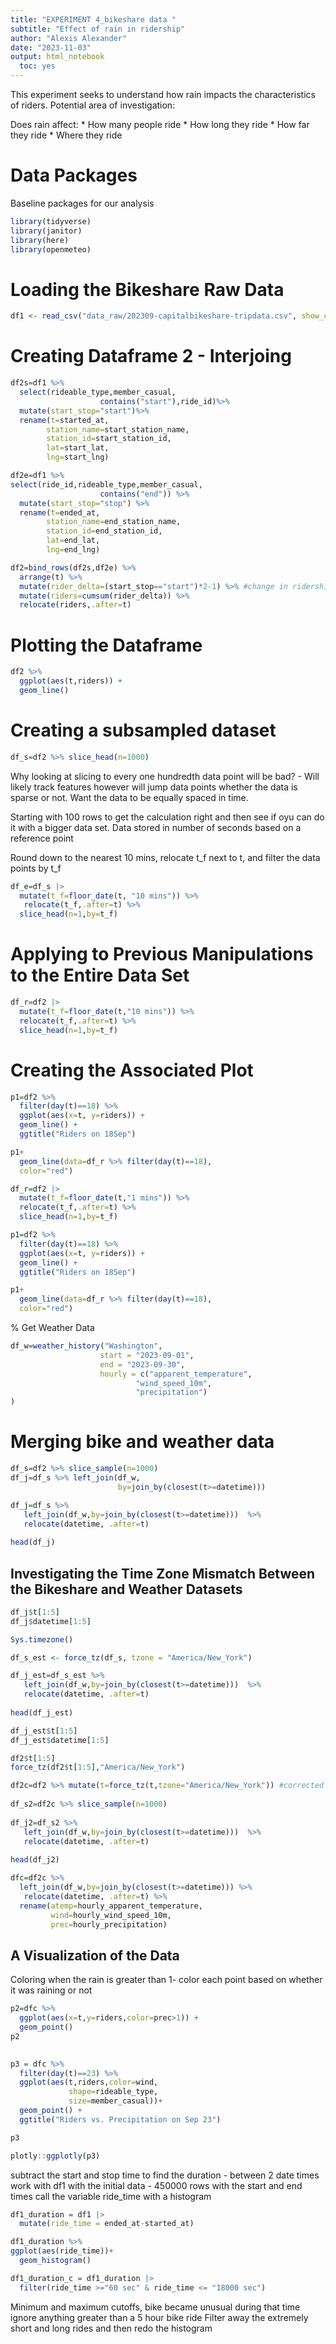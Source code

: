 ```yaml
---
title: "EXPERIMENT 4_bikeshare data "
subtitle: "Effect of rain in ridership"
author: "Alexis Alexander"
date: "2023-11-03"
output: html_notebook
  toc: yes
---
```

This experiment seeks to understand how rain impacts the characteristics of riders. Potential area of investigation:

Does rain affect:
* How many people ride
* How long they ride
* How far they ride
* Where they ride

# Data Packages 

Baseline packages for our analysis

```r
library(tidyverse)
library(janitor)
library(here)
library(openmeteo)
```


# Loading the Bikeshare Raw Data
```r
df1 <- read_csv("data_raw/202309-capitalbikeshare-tripdata.csv", show_col_types = FALSE) %>% clean_names()
```

# Creating Dataframe 2 - Interjoing 
```r
df2s=df1 %>% 
  select(rideable_type,member_casual,
                	contains("start"),ride_id)%>% 
  mutate(start_stop="start")%>%
  rename(t=started_at,
     	station_name=start_station_name,
     	station_id=start_station_id,
     	lat=start_lat,
     	lng=start_lng)

df2e=df1 %>%
select(ride_id,rideable_type,member_casual,
                	contains("end")) %>%
  mutate(start_stop="stop") %>%
  rename(t=ended_at,
     	station_name=end_station_name,
     	station_id=end_station_id,
     	lat=end_lat,
     	lng=end_lng)

df2=bind_rows(df2s,df2e) %>%
  arrange(t) %>%
  mutate(rider_delta=(start_stop=="start")*2-1) %>% #change in ridership 
  mutate(riders=cumsum(rider_delta)) %>%
  relocate(riders,.after=t)

```

# Plotting the Dataframe

```r
df2 %>% 
  ggplot(aes(t,riders)) +
  geom_line()
```
# Creating a subsampled dataset 

```r
df_s=df2 %>% slice_head(n=1000)

```

Why looking at slicing to every one hundredth data point will be bad? - Will likely track features however will jump data points whether the data is sparse or not. Want the data to be equally spaced in time.

Starting with 100 rows to get the calculation right and then see if oyu can do it with a bigger data set. 
Data stored in number of seconds based on a reference point


Round down to the nearest 10 mins, relocate t_f next to t, and filter the data points by t_f

```r
df_e=df_s |>
  mutate(t_f=floor_date(t, "10 mins")) %>%
   relocate(t_f,.after=t) %>%
  slice_head(n=1,by=t_f)
```


# Applying to Previous Manipulations to the Entire Data Set 
```r
df_r=df2 |>
  mutate(t_f=floor_date(t,"10 mins")) %>%
  relocate(t_f,.after=t) %>%
  slice_head(n=1,by=t_f)
```

 
# Creating the Associated Plot 
```r

p1=df2 %>% 
  filter(day(t)==18) %>%
  ggplot(aes(x=t, y=riders)) +
  geom_line() +
  ggtitle("Riders on 18Sep")

p1+
  geom_line(data=df_r %>% filter(day(t)==18),
  color="red")

```
 

```r
df_r=df2 |>
  mutate(t_f=floor_date(t,"1 mins")) %>%
  relocate(t_f,.after=t) %>%
  slice_head(n=1,by=t_f)

```


```r
p1=df2 %>% 
  filter(day(t)==18) %>%
  ggplot(aes(x=t, y=riders)) +
  geom_line() +
  ggtitle("Riders on 18Sep")

p1+
  geom_line(data=df_r %>% filter(day(t)==18),
  color="red")
```

% Get Weather Data
```r
df_w=weather_history("Washington",
                	start = "2023-09-01",
                	end = "2023-09-30",
                	hourly = c("apparent_temperature",
                           	"wind_speed_10m",
                           	"precipitation")
)

```
# Merging bike and weather data

```r
df_s=df2 %>% slice_sample(n=1000)
df_j=df_s %>% left_join(df_w,
                     	by=join_by(closest(t>=datetime)))
```


```r
df_j=df_s %>% 
   left_join(df_w,by=join_by(closest(t>=datetime)))  %>%
   relocate(datetime, .after=t)
 
head(df_j)
```

## Investigating the Time Zone Mismatch Between the Bikeshare and Weather Datasets 

```r
df_j$t[1:5]
df_j$datetime[1:5]

```

```r
Sys.timezone()
```

```r
df_s_est <- force_tz(df_s, tzone = "America/New_York")
```


```r
df_j_est=df_s_est %>% 
   left_join(df_w,by=join_by(closest(t>=datetime)))  %>%
   relocate(datetime, .after=t)
 
head(df_j_est)
```

```r
df_j_est$t[1:5]
df_j_est$datetime[1:5]
```
```r
df2$t[1:5]
force_tz(df2$t[1:5],"America/New_York")
```

```r
df2c=df2 %>% mutate(t=force_tz(t,tzone="America/New_York")) #corrected
 
df_s2=df2c %>% slice_sample(n=1000)
 
df_j2=df_s2 %>% 
   left_join(df_w,by=join_by(closest(t>=datetime)))  %>%
   relocate(datetime, .after=t)
 
head(df_j2)

```

```r
dfc=df2c %>% 
  left_join(df_w,by=join_by(closest(t>=datetime))) %>%
   relocate(datetime, .after=t) %>%
  rename(atemp=hourly_apparent_temperature,
         wind=hourly_wind_speed_10m,
         prec=hourly_precipitation)
```


## A Visualization of the Data

Coloring when the rain is greater than 1- color each point based on whether it was raining or not 

```r
p2=dfc %>%
  ggplot(aes(x=t,y=riders,color=prec>1)) +
  geom_point()
p2
  
```


```r
p3 = dfc %>%
  filter(day(t)==23) %>%
  ggplot(aes(t,riders,color=wind,
             shape=rideable_type,
             size=member_casual))+
  geom_point() +
  ggtitle("Riders vs. Precipitation on Sep 23")

p3

```


```r
plotly::ggplotly(p3)
```

subtract the start and stop time to find the duration - between 2 date times
work with df1 with the initial data - 450000 rows with the start and end times 
call the variable ride_time with a histogram 

```r
df1_duration = df1 |>
  mutate(ride_time = ended_at-started_at)

df1_duration %>%
ggplot(aes(ride_time))+
  geom_histogram()

```

```r
df1_duration_c = df1_duration |>
  filter(ride_time >="60 sec" & ride_time <= "18000 sec")

```

Minimum and maximum cutoffs, bike became unusual during that time 
ignore anything greater than a 5 hour bike ride 
Filter away the extremely short and long rides and then redo the histogram 

```r

```






